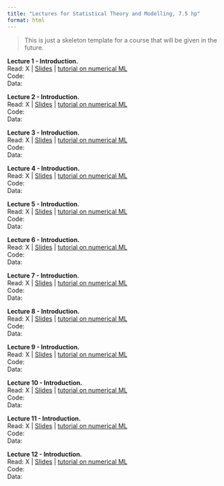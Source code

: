 ```yaml
---
title: "Lectures for Statistical Theory and Modelling, 7.5 hp"
format: html
---
```


> This is just a skeleton template for a course that will be given in the future.

**Lecture 1 - Introduction.**\
Read: X | [Slides](/misc/larry.png) | [tutorial on numerical ML](tutorial/numericalML/MLnumerical.qmd)\
Code: \
Data: \

**Lecture 2 - Introduction.**\
Read: X | [Slides](/misc/larry.png) | [tutorial on numerical ML](tutorial/numericalML/MLnumerical.qmd)\
Code: \
Data: \

**Lecture 3 - Introduction.**\
Read: X | [Slides](/misc/larry.png) | [tutorial on numerical ML](tutorial/numericalML/MLnumerical.qmd)\
Code: \
Data: \

**Lecture 4 - Introduction.**\
Read: X | [Slides](/misc/larry.png) | [tutorial on numerical ML](tutorial/numericalML/MLnumerical.qmd)\
Code: \
Data: \

**Lecture 5 - Introduction.**\
Read: X | [Slides](/misc/larry.png) | [tutorial on numerical ML](tutorial/numericalML/MLnumerical.qmd)\
Code: \
Data: \

**Lecture 6 - Introduction.**\
Read: X | [Slides](/misc/larry.png) | [tutorial on numerical ML](tutorial/numericalML/MLnumerical.qmd)\
Code: \
Data: \

**Lecture 7 - Introduction.**\
Read: X | [Slides](/misc/larry.png) | [tutorial on numerical ML](tutorial/numericalML/MLnumerical.qmd)\
Code: \
Data: \

**Lecture 8 - Introduction.**\
Read: X | [Slides](/misc/larry.png) | [tutorial on numerical ML](tutorial/numericalML/MLnumerical.qmd)\
Code: \
Data: \

**Lecture 9 - Introduction.**\
Read: X | [Slides](/misc/larry.png) | [tutorial on numerical ML](tutorial/numericalML/MLnumerical.qmd)\
Code: \
Data: \

**Lecture 10 - Introduction.**\
Read: X | [Slides](/misc/larry.png) | [tutorial on numerical ML](tutorial/numericalML/MLnumerical.qmd)\
Code: \
Data: \

**Lecture 11 - Introduction.**\
Read: X | [Slides](/misc/larry.png) | [tutorial on numerical ML](tutorial/numericalML/MLnumerical.qmd)\
Code: \
Data: \

**Lecture 12 - Introduction.**\
Read: X | [Slides](/misc/larry.png) | [tutorial on numerical ML](tutorial/numericalML/MLnumerical.qmd)\
Code: \
Data: \





